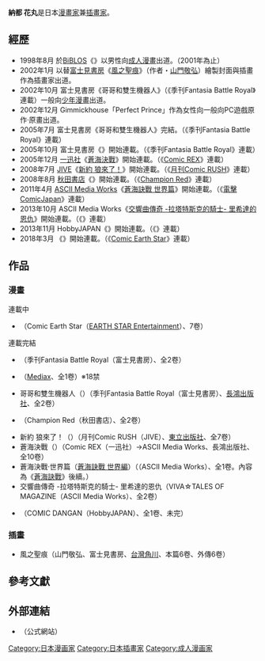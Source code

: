 {{Link style|time=2020-06-16T09:45:31+00:00}}
{{japanese|japanese=納都 花丸|kana=なんと はなまる|romaji=Nanto Hanamaru}}
'''納都 花丸'''{{BD||9月26日|catIdx=Nanto Hanamaru}}是日本[[漫畫家|漫畫家]]兼[[插畫家|插畫家]]。

==經歷==
* 1998年8月 於[[:ja:ビブロス_(出版社)|BiBLOS]]《{{lang|ja|カラフルBee}}》以男性向[[成人漫畫|成人漫畫]]出道。（2001年為止）
* 2002年1月 以替[[富士見書房|富士見書房]]《[[風之聖痕|風之聖痕]]》（作者・[[山門敬弘|山門敬弘]]）繪製封面與插畫作為插畫家出道。
* 2002年10月 富士見書房《哥哥和雙生機器人》（《季刊Fantasia Battle Royal》連載）一般向[[少年漫畫|少年漫畫]]出道。
* 2002年12月 Gimmickhouse「Perfect Prince」作為女性向一般向PC遊戲原作·原畫出道。
* 2005年7月 富士見書房《哥哥和雙生機器人》完結。（《季刊Fantasia Battle Royal》連載）
* 2005年10月 富士見書房《{{lang|ja|オオカミが来る! GIB MIR SONNE}}》開始連載。（《季刊Fantasia Battle Royal》連載）
* 2005年12月 [[一迅社|一迅社]]《[[:ja:蒼海訣戰|蒼海決戰]]》開始連載。（《[[:ja:Comic_REX|Comic REX]]》連載）
* 2008年7月 [[:ja:ジャイブ|JIVE]]《[[:ja:新約_オオカミが来る!|新約 狼來了！]]》開始連載。（《[[:ja:月刊コミックラッシュ|月刊Comic RUSH]]》連載）
* 2008年8月 [[秋田書店|秋田書店]]《{{lang|ja|ジェノサイド・プリンセス}}》開始連載。（《[[:ja:チャンピオンRED|Champion Red]]》連載）
* 2011年4月 [[ASCII_Media_Works|ASCII Media Works]]《[[:ja:蒼海訣戰|蒼海訣戰 世界篇]]》開始連載。（《[[:ja:電撃コミック_ジャパン|電擊ComicJapan]]》連載）
* 2013年10月 ASCII Media Works《[[交響曲傳奇|交響曲傳奇 -拉塔特斯克的騎士- 里希達的恩仇]]》開始連載。（《{{link-ja|VIVA☆TALES OF MAGAZINE|テイルズ オブ マガジン}}》連載）
* 2013年11月 HobbyJAPAN《{{lang|ja|メイズブレイカーズ}}》開始連載。（《{{link-ja|COMIC DANGAN|コミック・ダンガン}}》連載）
* 2018年3月 《{{lang|ja|即死チートが最強すぎて、異世界のやつらがまるで相手にならないんですが。-ΑΩ-}}》開始連載。（《[[Comic_Earth_Star|Comic Earth Star]]》連載）

==作品==
===漫畫===
; 連載中
* {{lang|ja|即死チートが最強すぎて、異世界のやつらがまるで相手にならないんですが。-ΑΩ-}}（Comic Earth Star（[[EARTH_STAR_Entertainment|EARTH STAR Entertainment]]）、7卷）

; 連載完結
* {{lang|ja|オオカミが来る! GIB MIR SONNE}}（季刊Fantasia Battle Royal（富士見書房）、全2卷）
* {{lang|ja|大天使の剣}}（[[:ja:メディアックス|Mediax]]、全1卷）※18禁
* 哥哥和雙生機器人（{{lang|ja|てりぶるマシンツインズ}}）（季刊Fantasia Battle Royal（富士見書房）、[[長鴻出版社|長鴻出版社]]、全2卷）
* {{lang|ja|ジェノサイド・プリンセス}}（Champion Red（秋田書店）、全2卷）
* 新約 狼來了！（{{lang|ja|新約 オオカミが来る!}}）（月刊Comic RUSH（JIVE）、[[東立出版社|東立出版社]]、全7卷）
* 蒼海決戰（{{lang|ja|蒼海訣戰}}）（Comic REX（一迅社）→ASCII Media Works、長鴻出版社、全10卷）
* 蒼海決戰·世界篇（[[:ja:蒼海訣戰|蒼海訣戰 世界編]]）（{{lang|ja|電擊ComicJapan}}（ASCII Media Works）、全1卷。內容為《[[:ja:蒼海訣戰|蒼海訣戰]]》後續。）
* 交響曲傳奇 -拉塔特斯克的騎士- 里希達的恩仇（VIVA☆TALES OF MAGAZINE（ASCII Media Works）、全2卷）
* {{lang|ja|メイズブレイカーズ}}（COMIC DANGAN（HobbyJAPAN）、全1卷、未完）

=== 插畫 ===
* 風之聖痕（山門敬弘、富士見書房、[[台灣角川|台灣角川]]、本篇6卷、外傳6卷）

==參考文獻==
<div class="references-small">
<references></references>
</div>

==外部連結==
{{漫畫}}
* {{ja}}[http://tydk.aez.jp/ {{lang|ja|たいへんよくできました}}]（公式網站）

{{DEFAULTSORT:Nanto Hanamaru}}
[[Category:日本漫画家|Category:日本漫画家]]
[[Category:日本插畫家|Category:日本插畫家]]
[[Category:成人漫画家|Category:成人漫画家]]